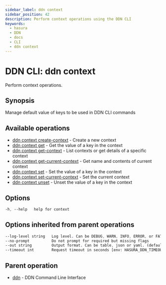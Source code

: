 ```yaml
---
sidebar_label: ddn context
sidebar_position: 42
description: Perform context operations using the DDN CLI
keywords:
  - hasura
  - DDN
  - docs
  - CLI
  - ddn context
---
```


# DDN CLI: ddn context

Perform context operations.

## Synopsis

Manage default value of keys to be used in DDN CLI commands

## Available operations

- [ddn context create-context](/reference/cli/commands/ddn_context_create-context) - Create a new context
- [ddn context get](/reference/cli/commands/ddn_context_get) - Get the value of a key in the context
- [ddn context get-context](/reference/cli/commands/ddn_context_get-context) - List contexts or get details of a
  specific context
- [ddn context get-current-context](/reference/cli/commands/ddn_context_get-current-context) - Get name and contents of
  current context
- [ddn context set](/reference/cli/commands/ddn_context_set) - Set the value of a key in the context
- [ddn context set-current-context](/reference/cli/commands/ddn_context_set-current-context) - Set the current context
- [ddn context unset](/reference/cli/commands/ddn_context_unset) - Unset the value of a key in the context

## Options

```sass
-h, --help   help for context
```

## Options inherited from parent operations

```sass
--log-level string   Log level. Can be DEBUG, WARN, INFO, ERROR, or FATAL. (default "INFO")
--no-prompt          Do not prompt for required but missing flags
--out string         Output format. Can be table, json or yaml. (default "table")
--timeout int        Request timeout in seconds [env: HASURA_DDN_TIMEOUT] (default 100)
```

## Parent operation

- [ddn](/reference/cli/commands/ddn) - DDN Command Line Interface
